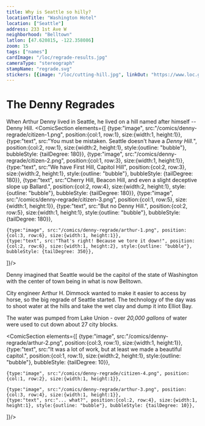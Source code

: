 ```yaml
---
title: Why is Seattle so hilly?
locationTitle: "Washington Hotel"
location: ["Seattle"]
address: 233 1st Ave W
neighborhood: "Belltown"
latlon: [47.620815, -122.358086]
zoom: 15
tags: ["names"]
cardImage: "/loc/regrade-results.jpg"
cameraType: "stereograph"
stampName: "regrade.svg"
stickers: [{image: "/loc/cutting-hill.jpg", linkOut: "https://www.loc.gov/item/2015646669/"},{image: "/loc/regrade-results.jpg", linkOut: "https://www.loc.gov/item/2024693820/"},{image: "/comics/denny-regrade/arthur-3.png"},]
---
```



# The Denny Regrades

When Arthur Denny lived in Seattle, he lived on a hill named after himself -- Denny Hill. 
<ComicSection elements={[
    {type:"image", src:"/comics/denny-regrade/citizen-1.png", position:{col:1, row:1}, size:{width:1, height:1}},
    {type:"text", src:"You must be mistaken. Seattle doesn't have a *Denny Hill.*", position:{col:2, row:1}, size:{width:2, height:1}, style:{outline: "bubble"}, bubbleStyle: {tailDegree: 180}},
    {type:"image", src:"/comics/denny-regrade/citizen-2.png", position:{col:1, row:3}, size:{width:1, height:1}},
    {type:"text", src:"We have First Hill, Capitol Hill", position:{col:2, row:3}, size:{width:2, height:1}, style:{outline: "bubble"}, bubbleStyle: {tailDegree: 180}},
    {type:"text", src:"Cherry Hill, Beacon Hill, and even a slight deceptive slope up Ballard.", position:{col:2, row:4}, size:{width:2, height:1}, style:{outline: "bubble"}, bubbleStyle: {tailDegree: 180}},
    {type:"image", src:"/comics/denny-regrade/citizen-3.png", position:{col:1, row:5}, size:{width:1, height:1}},
    {type:"text", src:"But no Denny Hill.", position:{col:2, row:5}, size:{width:1, height:1}, style:{outline: "bubble"}, bubbleStyle: {tailDegree: 180}},

    {type:"image", src:"/comics/denny-regrade/arthur-1.png", position:{col:3, row:6}, size:{width:1, height:1}},
    {type:"text", src:"That's right! Because we tore it down!", position:{col:2, row:6}, size:{width:1, height:2}, style:{outline: "bubble"}, bubbleStyle: {tailDegree: 350}},

]}/> 


<LOCItem linkOut="https://www.loc.gov/item/2015646669/" image="/loc/cutting-hill.jpg" caption="Cutting down a hill with a powerful jet of water"/>

Denny imagined that Seattle would be the capitol of the state of Washington with the center of town being in what is now Belltown.

City engineer Arthur H. Dimmock wanted to make it easier to access by horse, so the big regrade of Seattle started. The technology of the day was to shoot water at the hills and take the wet clay and dump it into Elliot Bay.

The water was pumped from Lake Union - over *20,000 gallons* of water were used to cut down about 27 city blocks.

<LOCItem image="/loc/regrade-results.jpg" linkOut="https://www.loc.gov/item/2024693820/" caption="The Washington Hotel, where Theodore Roosevelt stayed when he visited Seattle"/>


<ComicSection elements={[
    {type:"image", src:"/comics/denny-regrade/arthur-2.png", position:{col:3, row:1}, size:{width:1, height:1}},
    {type:"text", src:"It was a lot of work, but at least we made a beautiful capitol.", position:{col:1, row:1}, size:{width:2, height:1}, style:{outline: "bubble"}, bubbleStyle: {tailDegree: 10}},

    {type:"image", src:"/comics/denny-regrade/citizen-4.png", position:{col:1, row:2}, size:{width:1, height:1}},

    {type:"image", src:"/comics/denny-regrade/arthur-3.png", position:{col:3, row:4}, size:{width:1, height:1}},
    {type:"text", src:"... what?", position:{col:2, row:4}, size:{width:1, height:1}, style:{outline: "bubble"}, bubbleStyle: {tailDegree: 10}},
]}/>